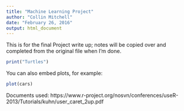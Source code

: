```yaml
---
title: "Machine Learning Project"
author: "Collin Mitchell"
date: "February 26, 2016"
output: html_document
---
```


This is for the final Project write up; notes will be copied over and completed from the original file when I'm done.

```r
print("Turtles")
```

You can also embed plots, for example:

```r
plot(cars)
```


Documents used:
https://www.r-project.org/nosvn/conferences/useR-2013/Tutorials/kuhn/user_caret_2up.pdf

